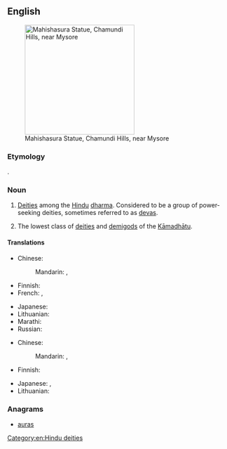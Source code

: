 ==English==
{{wikipedia}}
[[Image:Mahishaasura.jpg|thumb|250px| Mahishasura Statue, Chamundi Hills, near Mysore]]

===Etymology===
{{etyl|sa}} {{term|sc=Deva|असुर|tr=ásura|lang=sa}}.

===Noun===
{{en-noun}}

# {{Hinduism}} [[deity|Deities]] among the [[Hindu]] [[dharma]]. Considered to be a group of power-seeking deities, sometimes referred to as [[deva]]s.
# {{Buddhism}} The lowest class of [[deity|deities]] and [[demigod]]s of the [[Kāmadhātu]].

====Translations====
{{trans-top|Asura in Hinduism}}
* Chinese:
*: Mandarin: {{t-|cmn|阿修羅|sc=Hani}}, {{t-|cmn|阿修罗|tr=āxiūluo|sc=Hani}}
* Finnish: {{t-|fi|Asura}}
* French: {{t|fr|açoura}},  {{t-|fr|asura}}
{{trans-mid}}
* Japanese: {{t|ja|アスラ|tr=asura}}
* Lithuanian: {{t-|lt|Asura|f|xs=Lithuanian}}
* Marathi: {{t|mr|असुर|tr=asura|sc=Deva}}
* Russian: {{t|ru|асура|tr=asura}}
{{trans-bottom}}

{{trans-top|Asura in Buddhism}}
* Chinese:
*: Mandarin: {{t-|cmn|阿修羅|sc=Hani}}, {{t-|cmn|阿修罗|tr=āxiūluo|sc=Hani}}
* Finnish: {{t-|fi|Asura}}
{{trans-mid}}
* Japanese: {{t-|ja|阿修羅|tr=[[あしゅら]]}}, {{t-|ja|ashura}}
* Lithuanian: {{t-|lt|Asura|f|xs=Lithuanian}}
{{trans-bottom}}

===Anagrams===
* [[auras#English|auras]]

[[Category:en:Hindu deities]]